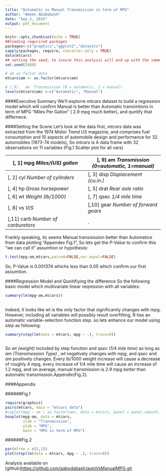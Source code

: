 ---
title: "Automatic vs Manual Transmission in term of MPG"
author: "Ameen AboDabash"
date: "Sep 2, 2016"
output: pdf_document
---

```{r setup, include=FALSE}
knitr::opts_chunk$set(echo = TRUE)
##loading requrired packages
packages<-c("graphics","ggplot2","datasets")
sapply(packages, require, character.only = TRUE)
data(mtcars)
## setting the seed, to insure this analysis will end up with the same results
set.seed(1988)

# am as factor data
mtcars$am <- as.factor(mtcars$am)

# [,9]   am  Transmission (0 = automatic, 1 = manual)
levels(mtcars$am) <-c("Automatic", "Manual")

```

####Executive Summary
We'll explorre *mtcars* dataset to build a regression model which will confirm Manual is better than Automatic transimtions in term of MPG "Miles Per Gallon" ( 2.9 mpg much better), and quntify that differnece.

####Setting the Scene
Let's look at the data first, *mtcars* data was extracted from the 1974 Motor Trend US magazine, and comprises fuel consumption and 10 aspects of automobile design and performance for 32 automobiles (1973-74 models), So  *mtcars* is A data frame with 32 observations on 11 variables  (Fig.1 Scatter plot for all vars)


[, 1] mpg *Miles/(US) gallon*       | [, 9] am *Transmission (0=automatic, 1=manual)*
------------------------------------|----------------------------------
[, 2] cyl  *Number of cylinders* | [, 3] disp *Displacement (cu.in.)*   
[, 4] hp *Gross horsepower*      | [, 5] drat *Rear axle ratio* 
[, 6] wt *Weight (lb/1000)*      | [, 7] qsec *1/4 mile time*
[, 8] vs *V/S*                   | [,10] gear *Number of forward gears*
[,11] carb *Number of carburetors* |  . 


Frankly speaking, its seems Manual transisission better than Automatice from data plotting "Appendex Fig.1", So lets get the *P-Value* to confirm this "we can call it" assumtion or hypothesis:


```{r  }
t.test(mpg~am,mtcars,paired=FALSE,var.equal=FALSE)
```

So, P-Value is  0.001374 whichs less than 0.05 which confirm our first assumtion.


####Regression Model and Qunitifiying the difference
So the following basic model which multivariate linear reqression with all variables:

```{r  }
summary(lm(mpg~am,mtcars))
 
```

Indeed, it looks like wt is the only factor that significantly changes with mpg. However, including all variables will possibly result overfitting, R has an automatic variable-selection function *step*. so lets enhance our model using *step* as following:

```{r  }

summary(step(lm(data = mtcars, mpg ~ .), trace=0))
 
```
So *wt (weight)* included by step function and *qsec (1/4 mile time)* as long as *am (Transimession Type)* , *wt* negatively changes with *mpg*, and *qsec* and *am* positively changes.
Every lb/1000 weight increase will cause a decrease of roughly 4 mpg, every increase of 1/4 mile time will cause an increase of 1.2 mpg, and on average, manual transmission is *2.9 mpg better* than automatic transmission.Appendix(Fig.2).


####Appendix

######Fig.1
```{r fig.width=12, fig.height=5 }
require(graphics)
pairs(mtcars, main = "mtcars data")
#coplot(mpg ~ am | as.factor(am), data = mtcars, panel = panel.smooth, rows = 1)
boxplot(mpg~am, data = mtcars,
        xlab = "Transmission",
        ylab = "MPG",
        main = "MPG in term of MPG")

```


######Fig.2
```{r fig.width=12, fig.height=5 }
par(mfrow = c(2,2))
plot(step(lm(data = mtcars, mpg ~ .), trace=0))
```






Analysis available on [github]<https://github.com/aabodabash/autoVsManualMPG.git>
